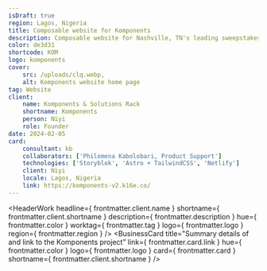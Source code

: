 ```yaml
---
isDraft: true
region: Lagos, Nigeria
title: Composable website for Komponents
description: Composable website for Nashville, TN's leading sweepstakes app service, helping businesses reap the reward of a meaningful dialog with their customers.
color: de3d31
shortcode: KOM
logo: komponents
cover:
    src: /uploads/clq.webp,
    alt: Komponents website home page
tag: Website
client:
    name: Komponents & Solutions Rack
    shortname: Komponents
    person: Niyi
    role: Founder
date: 2024-02-05
card:
    consultant: kb
    collaborators: ['Philomena Kabolobari, Product Support']
    technologies: ['Storyblok', 'Astro + TailwindCSS', 'Netlify']
    client: Niyi
    locale: Lagos, Nigeria
    link: https://komponents-v2.k16e.co/
---
```


<HeaderWork
    headline={ frontmatter.client.name }
    shortname={ frontmatter.client.shortname }
    description={ frontmatter.description }
    hue={ frontmatter.color }
    worktag={ frontmatter.tag }
    logo={ frontmatter.logo }
    region={ frontmatter.region }
/>
<BusinessCard
    title="Summary details of and link to the Komponents project"
    link={ frontmatter.card.link }
    hue={ frontmatter.color }
    logo={ frontmatter.logo }
    card={ frontmatter.card }
    shortname={ frontmatter.client.shortname }
/>